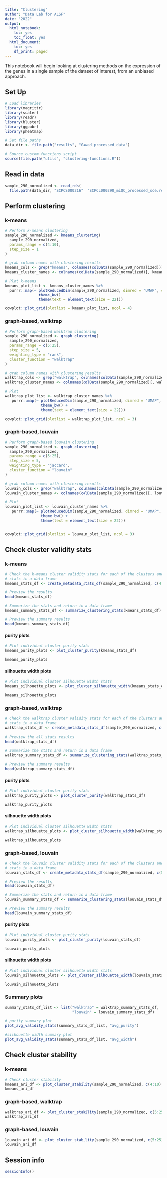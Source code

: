 ```yaml
---
title: "Clustering"
author: "Data Lab for ALSF"
date: "2022"
output:
  html_notebook:
    toc: yes
    toc_float: yes
  html_document:
    toc: yes
    df_print: paged
---
```


This notebook will begin looking at clustering methods on the expression of the genes in a single sample of the dataset of interest, from an unbiased approach.

## Set Up 

```r
# Load libraries
library(magrittr)
library(scater)
library(readr)
library(bluster)
library(ggpubr)
library(pheatmap)

# Set file paths
data_dir <- file.path("results", "Gawad_processed_data")

# Source custom functions script
source(file.path("utils", "clustering-functions.R"))
```

## Read in data

```r
sample_290_normalized <- read_rds(
  file.path(data_dir, "SCPCS000216", "SCPCL000290_miQC_processed_sce.rds"))
```

## Perform clustering

### k-means

```r
# Perform k-means clustering
sample_290_normalized <- kmeans_clustering(
  sample_290_normalized,
  params_range = c(4:10),
  step_size = 1
)

# grab column names with clustering results
kmeans_cols <- grep("kmeans", colnames(colData(sample_290_normalized)))
kmeans_cluster_names <- colnames(colData(sample_290_normalized)[, kmeans_cols])

# Plot k-means
kmeans_plot_list <- kmeans_cluster_names %>%
  purrr::map(~ plotReducedDim(sample_290_normalized, dimred = "UMAP", colour_by = .x) + 
               theme_bw()+
               theme(text = element_text(size = 22)))

cowplot::plot_grid(plotlist = kmeans_plot_list, ncol = 4)
```

### graph-based, walktrap

```r
# Perform graph-based walktrap clustering
sample_290_normalized <- graph_clustering(
  sample_290_normalized,
  params_range = c(5:25),
  step_size = 5,
  weighting_type = "rank",
  cluster_function = "walktrap"
)

# grab column names with clustering results
walktrap_cols <- grep("walktrap", colnames(colData(sample_290_normalized)))
walktrap_cluster_names <- colnames(colData(sample_290_normalized)[, walktrap_cols])

# Plot
walktrap_plot_list <- walktrap_cluster_names %>%
   purrr::map(~ plotReducedDim(sample_290_normalized, dimred = "UMAP", colour_by = .x) + 
                theme_bw() +
                theme(text = element_text(size = 22)))

cowplot::plot_grid(plotlist = walktrap_plot_list, ncol = 3)
```

### graph-based, louvain

```r
# Perform graph-based louvain clustering
sample_290_normalized <- graph_clustering(
  sample_290_normalized,
  params_range = c(5:25),
  step_size = 5,
  weighting_type = "jaccard",
  cluster_function = "louvain"
)

# grab column names with clustering results
louvain_cols <- grep("walktrap", colnames(colData(sample_290_normalized)))
louvain_cluster_names <- colnames(colData(sample_290_normalized)[, louvain_cols])

# Plot
louvain_plot_list <- louvain_cluster_names %>%
   purrr::map(~ plotReducedDim(sample_290_normalized, dimred = "UMAP", colour_by = .x) + 
                theme_bw() +
                theme(text = element_text(size = 22)))


cowplot::plot_grid(plotlist = louvain_plot_list, ncol = 3)
```

## Check cluster validity stats

### k-means

```r
# Check the k-means cluster validity stats for each of the clusters and return
# stats in a data frame
kmeans_stats_df <- create_metadata_stats_df(sample_290_normalized, c(4:10), 1, "kmeans")

# Preview the results
head(kmeans_stats_df)

# Summarize the stats and return in a data frame
kmeans_summary_stats_df <- summarize_clustering_stats(kmeans_stats_df)

# Preview the summary results
head(kmeans_summary_stats_df)
```

#### purity plots

```r
# Plot individual cluster purity stats
kmeans_purity_plots <- plot_cluster_purity(kmeans_stats_df)

kmeans_purity_plots
```

#### silhouette width plots

```r
# Plot individual cluster silhouette width stats
kmeans_silhouette_plots <- plot_cluster_silhouette_width(kmeans_stats_df)

kmeans_silhouette_plots
```

### graph-based, walktrap

```r
# Check the walktrap cluster validity stats for each of the clusters and return
# stats in a data frame
walktrap_stats_df <- create_metadata_stats_df(sample_290_normalized, c(5:25), 5, "walktrap")
  
# Preview the all stats results
head(walktrap_stats_df)

# Summarize the stats and return in a data frame
walktrap_summary_stats_df <- summarize_clustering_stats(walktrap_stats_df)

# Preview the summary results
head(walktrap_summary_stats_df)
```

#### purity plots

```r
# Plot individual cluster purity stats
walktrap_purity_plots <- plot_cluster_purity(walktrap_stats_df)

walktrap_purity_plots
```

#### silhouette width plots

```r
# Plot individual cluster silhouette width stats
walktrap_silhouette_plots <- plot_cluster_silhouette_width(walktrap_stats_df)

walktrap_silhouette_plots
```

### graph-based, louvain

```r
# Check the louvain cluster validity stats for each of the clusters and return
# stats in a data frame
louvain_stats_df <- create_metadata_stats_df(sample_290_normalized, c(5:25), 5, "louvain")

# Preview the results
head(louvain_stats_df)

# Summarize the stats and return in a data frame
louvain_summary_stats_df <- summarize_clustering_stats(louvain_stats_df)

# Preview the summary results
head(louvain_summary_stats_df)
```

#### purity plots

```r
# Plot individual cluster purity stats
louvain_purity_plots <- plot_cluster_purity(louvain_stats_df)

louvain_purity_plots
```

#### silhouette width plots

```r
# Plot individual cluster silhouette width stats
louvain_silhouette_plots <- plot_cluster_silhouette_width(louvain_stats_df)

louvain_silhouette_plots
```

### Summary plots

```r
summary_stats_df_list <- list("walktrap" = walktrap_summary_stats_df,
                              "louvain" = louvain_summary_stats_df)

# purity summary plot
plot_avg_validity_stats(summary_stats_df_list, "avg_purity")

#silhouette width summary plot
plot_avg_validity_stats(summary_stats_df_list, "avg_width")
```

## Check cluster stability

### k-means

```r
# Check cluster stability
kmeans_ari_df <- plot_cluster_stability(sample_290_normalized, c(4:10), 1, "kmeans")
kmeans_ari_df
```

### graph-based, walktrap

```r
walktrap_ari_df <- plot_cluster_stability(sample_290_normalized, c(5:25), 5, cluster_type = "graph", cluster_function = "walktrap")
walktrap_ari_df
```

### graph-based, louvain

```r
louvain_ari_df <- plot_cluster_stability(sample_290_normalized, c(5:25), 5, cluster_type = "graph", cluster_function = "louvain")
louvain_ari_df
```

## Session info

```r
sessionInfo()
```
